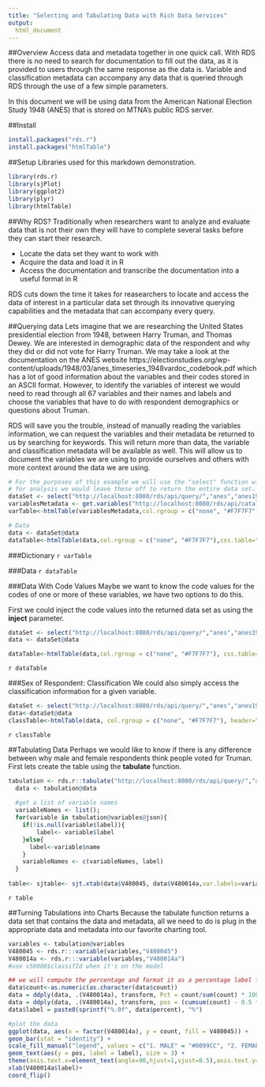 ```yaml
---
title: "Selecting and Tabulating Data with Rich Data Services"
output:
  html_document
---
```


##Overview
Access data and metadata together in one quick call. With RDS there is no need to search for documentation to fill out the data, as it is provided to users through the same response as the data is. Variable and classification metadata can accompany any data that is queried through RDS through the use of a few simple parameters.

In this document we will be using data from the American National Election Study 1948 (ANES) that is stored on MTNA's public RDS server. 

##Install
```r
install.packages("rds.r")
install.packages("htmlTable")
```
##Setup
Libraries used for this markdown demonstration.
```r
library(rds.r)
library(sjPlot)
library(ggplot2)
library(plyr)
library(htmlTable)
```

##Why RDS?
Traditionally when researchers want to analyze and evaluate data that is not their own they will have to complete several tasks before they can start their research. 

* Locate the data set they want to work with
* Acquire the data and load it in R
* Access the documentation and transcribe the documentation into a useful format in R

RDS cuts down the time it takes for reasearchers to locate and access the data of interest in a particular data set through its innovative querying capabilities and the metadata that can accompany every query.

##Querying data
Lets imagine that we are researching the United States presidential election from 1948, between Harry Truman, and Thomas Dewey. We are interested in demographic data of the respondent and why they did or did not vote for Harry Truman. We may take a look at the documentation on the ANES website https://electionstudies.org/wp-content/uploads/1948/03/anes_timeseries_1948vardoc_codebook.pdf which has a lot of good information about the variables and their codes stored in an ASCII format. However, to identify the variables of interest we would need to read through all 67 variables and their names and labels and choose the variables that have to do with respondent demographics or questions about Truman.

RDS will save you the trouble, instead of manually reading the variables information, we can request the variables and their metadata be returned to us by searching for keywords. This will return more than data, the variable and classification metadata will be available as well. This will allow us to document the variables we are using to provide ourselves and others with more context around the data we are using. 
```r
# For the purposes of this example we will use the "select" function with keyword parameters to only get columns containing "truman" or "respondent" to ensure the table does not get too big for the HTML, 
# for analysis we would leave these off to return the entire data set. 
dataSet <- select("http://localhost:8080/rds/api/query/","anes","anes1948",metadata=TRUE, rowLimit=10, autoPage=FALSE, colLimit=10)
variablesMetadata <- get.variables("http://localhost:8080/rds/api/catalog/","anes","anes1948",cols="$respondent",columnLimit=10)
varTable<-htmlTable(variablesMetadata,col.rgroup = c("none", "#F7F7F7"),css.table="width: 100%; ", css.cell = "padding-left: 2%; padding-right: 2%; font-family:\"Helvetica Neue\",Helvetica,Arial,sans-serif; font-size:14px", rnames=FALSE)

# Data
data <- dataSet@data
dataTable<-htmlTable(data,col.rgroup = c("none", "#F7F7F7"),css.table="width: 100%;", css.cell = "padding-left: 2%; padding-right: 2%;font-family:\"Helvetica Neue\",Helvetica,Arial,sans-serif; font-size:14px", rnames=FALSE)
```
###Dictionary
`r varTable`

###Data
`r dataTable`

###Data With Code Values
Maybe we want to know the code values for the codes of one or more of these variables, we have two options to do this. 

First we could inject the code values into the returned data set as using the **inject** parameter.
```r
dataSet <- select("http://localhost:8080/rds/api/query/","anes","anes1948", colLimit = 10, rowLimit = 10, metadata = TRUE, inject=TRUE)
data <- dataSet@data

dataTable<-htmlTable(data,col.rgroup = c("none", "#F7F7F7"), css.table="width: 100%;",css.cell = "padding-left: 2%; padding-right: 2%; font-family:\"Helvetica Neue\",Helvetica,Arial,sans-serif; font-size:14px", rnames=FALSE)
```
`r dataTable`

###Sex of Respondent: Classification
We could also simply access the classification information for a given variable.
```r
dataSet <- select("http://localhost:8080/rds/api/query/","anes","anes1948",cols="V480045",autoPage=FALSE, inject=TRUE)
data<-dataSet@data
classTable<-htmlTable(data, col.rgroup = c("none", "#F7F7F7"), header="V480045",css.table="width: 100%;", rnames=FALSE)
```
`r classTable`

##Tabulating Data
Perhaps we would like to know if there is any difference between why male and female respondents think people voted for Truman. First lets create the table using the **tabulate** function.
```r
tabulation <- rds.r::tabulate("http://localhost:8080/rds/api/query/","anes","anes1948", metadata=TRUE,dimensions="V480045,V480014a", inject=TRUE)
  data <- tabulation@data
  
  #get a list of variable names
  variableNames <- list();
  for(variable in tabulation@variables@json){
    if(!is.null(variable$label)){
        label<- variable$label
    }else{
      label<-variable$name
    }
    variableNames <- c(variableNames, label)
  }
 
table<- sjtable<- sjt.xtab(data$V480045, data$V480014a,var.labels=variableNames)

```
`r table`

##Turning Tabulations into Charts
Because the tabulate function returns a data set that contains the data and metadata, all we need to do is plug in the appropriate data and metadata into our favorite charting tool. 
```r
variables <- tabulation@variables
V480045 <- rds.r:::variable(variables,"V480045")
V480014a <- rds.r:::variable(variables,"V480014a")
#use v50008$classifId when it's on the model

## we will compute the percentage and format it as a percentage label for the chart
data$count<-as.numeric(as.character(data$count))
data = ddply(data, .(V480014a), transform, Pct = count/sum(count) * 100)
data = ddply(data, .(V480014a), transform, pos = (cumsum(count) - 0.5 * count))
data$label = paste0(sprintf("%.0f", data$percent), "%")

#plot the data
ggplot(data, aes(x = factor(V480014a), y = count, fill = V480045)) +
geom_bar(stat = "identity") +
scale_fill_manual("legend", values = c("1. MALE" = "#0099CC", "2. FEMALE" = "#ed80af", "9. NA" = "#666666"))+
geom_text(aes(y = pos, label = label), size = 3) +
theme(axis.text.x=element_text(angle=90,hjust=1,vjust=0.5),axis.text.y=element_text(size=12), legend.position="top")+
xlab(V480014a$label)+
coord_flip()
```

<br/><br/><br/><br/>
